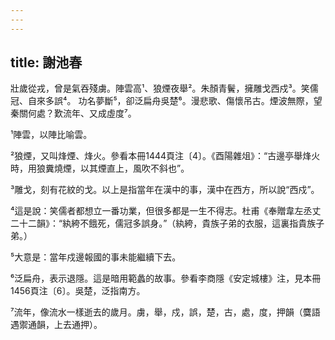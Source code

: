 ```yaml
---
---
---
```

title: 謝池春
---



壯歲從戎，曾是氣吞殘虜。陣雲高¹、狼煙夜舉²。朱顏青鬢，擁雕戈西戍³。笑儒冠、自來多誤⁴。 功名夢斷⁵，卻泛扁舟吳楚⁶。漫悲歌、傷懷吊古。煙波無際，望秦關何處？歎流年、又成虛度⁷。

¹陣雲，以陣比喻雲。

²狼煙，又叫烽煙、烽火。參看本冊1444頁注〔4〕。《酉陽雜俎》：“古邊亭舉烽火時，用狼糞燒煙，以其煙直上，風吹不斜也”。

³雕戈，刻有花紋的戈。以上是指當年在漢中的事，漢中在西方，所以說“西戍”。

⁴這是說：笑儒者都想立一番功業，但很多都是一生不得志。杜甫《奉贈韋左丞丈二十二韻》：“紈絝不餓死，儒冠多誤身。”（紈絝，貴族子弟的衣服，這裏指貴族子弟。）

⁵大意是：當年戍邊報國的事未能繼續下去。

⁶泛扁舟，表示退隱。這是暗用範蠡的故事。參看李商隱《安定城樓》注，見本冊1456頁注〔6〕。吳楚，泛指南方。

⁷流年，像流水一樣逝去的歲月。虜，舉，戍，誤，楚，古，處，度，押韻（麌語遇禦通韻，上去通押）。